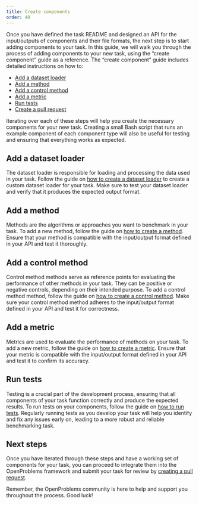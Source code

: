 ```yaml
---
title: Create components
order: 40
---
```


Once you have defined the task README and designed an API for the input/outputs of components and their file formats, the next step is to start adding components to your task. In this guide, we will walk you through the process of adding components to your new task, using the "create component" guide as a reference. The "create component" guide includes detailed instructions on how to:

- [Add a dataset loader](#add-a-dataset-loader)
- [Add a method](#add-a-method)
- [Add a control method](#add-a-control-method)
- [Add a metric](#add-a-metric)
- [Run tests](#run-tests)
- [Create a pull request](#create-pull-request)

Iterating over each of these steps will help you create the necessary components for your new task. Creating a small Bash script that runs an example component of each component type will also be useful for testing and ensuring that everything works as expected.

## Add a dataset loader

The dataset loader is responsible for loading and processing the data used in your task. Follow the guide on [how to create a dataset loader](/documentation/create_component/add_a_dataset.qmd) to create a custom dataset loader for your task. Make sure to test your dataset loader and verify that it produces the expected output format.

## Add a method

Methods are the algorithms or approaches you want to benchmark in your task. To add a new method, follow the guide on [how to create a method](/documentation/create_component/add_a_method.qmd). Ensure that your method is compatible with the input/output format defined in your API and test it thoroughly.

## Add a control method

Control method methods serve as reference points for evaluating the performance of other methods in your task. They can be positive or negative controls, depending on their intended purpose. To add a control method method, follow the guide on [how to create a control method](/documentation/create_component/add_a_control.qmd). Make sure your control method method adheres to the input/output format defined in your API and test it for correctness.

## Add a metric

Metrics are used to evaluate the performance of methods on your task. To add a new metric, follow the guide on [how to create a metric](/documentation/create_component/add_a_metric.qmd). Ensure that your metric is compatible with the input/output format defined in your API and test it to confirm its accuracy.

## Run tests

Testing is a crucial part of the development process, ensuring that all components of your task function correctly and produce the expected results. To run tests on your components, follow the guide on [how to run tests](/documentation/create_component/run_tests.qmd). Regularly running tests as you develop your task will help you identify and fix any issues early on, leading to a more robust and reliable benchmarking task.

## Next steps
Once you have iterated through these steps and have a working set of components for your task, you can proceed to integrate them into the OpenProblems framework and submit your task for review by [creating a pull request](/documentation/create_component/create_pull_request.qmd).

Remember, the OpenProblems community is here to help and support you throughout the process. Good luck!